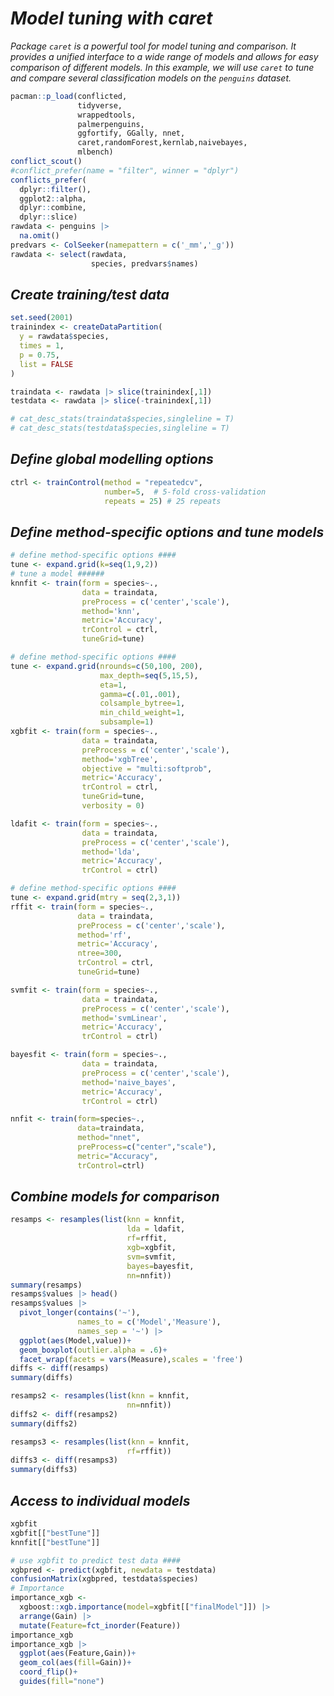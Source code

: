 # *Model tuning with caret*

*Package `caret` is a powerful tool for model tuning and comparison. It provides a unified interface to a wide range of models and allows for easy comparison of different models. In this example, we will use `caret` to tune and compare several classification models on the `penguins` dataset.*

```r
pacman::p_load(conflicted,
               tidyverse,
               wrappedtools, 
               palmerpenguins,
               ggfortify, GGally, nnet,
               caret,randomForest,kernlab,naivebayes,
               mlbench)
conflict_scout()
#conflict_prefer(name = "filter", winner = "dplyr")
conflicts_prefer(
  dplyr::filter(),
  ggplot2::alpha,
  dplyr::combine,
  dplyr::slice)
rawdata <- penguins |> 
  na.omit()
predvars <- ColSeeker(namepattern = c('_mm','_g'))
rawdata <- select(rawdata,
                  species, predvars$names)
```

## *Create training/test data*

```r
set.seed(2001)
trainindex <- createDataPartition(
  y = rawdata$species,
  times = 1,
  p = 0.75,
  list = FALSE
)

traindata <- rawdata |> slice(trainindex[,1])
testdata <- rawdata |> slice(-trainindex[,1])

# cat_desc_stats(traindata$species,singleline = T)
# cat_desc_stats(testdata$species,singleline = T)
```

## *Define global* *modelling options*

```r
ctrl <- trainControl(method = "repeatedcv", 
                     number=5,  # 5-fold cross-validation
                     repeats = 25) # 25 repeats
```

## *Define method-specific options and tune models*

```r
# define method-specific options ####
tune <- expand.grid(k=seq(1,9,2))
# tune a model ######
knnfit <- train(form = species~.,
                data = traindata,
                preProcess = c('center','scale'),
                method='knn',
                metric='Accuracy',
                trControl = ctrl,
                tuneGrid=tune)

# define method-specific options ####
tune <- expand.grid(nrounds=c(50,100, 200),
                    max_depth=seq(5,15,5),
                    eta=1,
                    gamma=c(.01,.001),
                    colsample_bytree=1,
                    min_child_weight=1,
                    subsample=1)
xgbfit <- train(form = species~.,
                data = traindata,
                preProcess = c('center','scale'),
                method='xgbTree',
                objective = "multi:softprob",
                metric='Accuracy',
                trControl = ctrl,
                tuneGrid=tune,
                verbosity = 0)

ldafit <- train(form = species~.,
                data = traindata,
                preProcess = c('center','scale'),
                method='lda',
                metric='Accuracy',
                trControl = ctrl)

# define method-specific options ####
tune <- expand.grid(mtry = seq(2,3,1))
rffit <- train(form = species~.,
               data = traindata,
               preProcess = c('center','scale'),
               method='rf',
               metric='Accuracy',
               ntree=300,
               trControl = ctrl,
               tuneGrid=tune)

svmfit <- train(form = species~.,
                data = traindata,
                preProcess = c('center','scale'),
                method='svmLinear',
                metric='Accuracy',
                trControl = ctrl)

bayesfit <- train(form = species~.,
                data = traindata,
                preProcess = c('center','scale'),
                method='naive_bayes',
                metric='Accuracy',
                trControl = ctrl)

nnfit <- train(form=species~.,
               data=traindata, 
               method="nnet",
               preProcess=c("center","scale"),
               metric="Accuracy",
               trControl=ctrl)
```

## *Combine models for comparison*

```r
resamps <- resamples(list(knn = knnfit, 
                          lda = ldafit,
                          rf=rffit,
                          xgb=xgbfit,
                          svm=svmfit,
                          bayes=bayesfit,
                          nn=nnfit))
summary(resamps)
resamps$values |> head()
resamps$values |> 
  pivot_longer(contains('~'),
               names_to = c('Model','Measure'),
               names_sep = '~') |> 
  ggplot(aes(Model,value))+
  geom_boxplot(outlier.alpha = .6)+
  facet_wrap(facets = vars(Measure),scales = 'free')
diffs <- diff(resamps)
summary(diffs)

resamps2 <- resamples(list(knn = knnfit, 
                          nn=nnfit))
diffs2 <- diff(resamps2)
summary(diffs2)

resamps3 <- resamples(list(knn = knnfit, 
                          rf=rffit))
diffs3 <- diff(resamps3)
summary(diffs3)

```

## *Access to individual models*

```r
xgbfit
xgbfit[["bestTune"]]
knnfit[["bestTune"]]

# use xgbfit to predict test data ####
xgbpred <- predict(xgbfit, newdata = testdata)
confusionMatrix(xgbpred, testdata$species)
# Importance
importance_xgb <- 
  xgboost::xgb.importance(model=xgbfit[["finalModel"]]) |> 
  arrange(Gain) |> 
  mutate(Feature=fct_inorder(Feature))
importance_xgb
importance_xgb |> 
  ggplot(aes(Feature,Gain))+
  geom_col(aes(fill=Gain))+
  coord_flip()+
  guides(fill="none")

```
